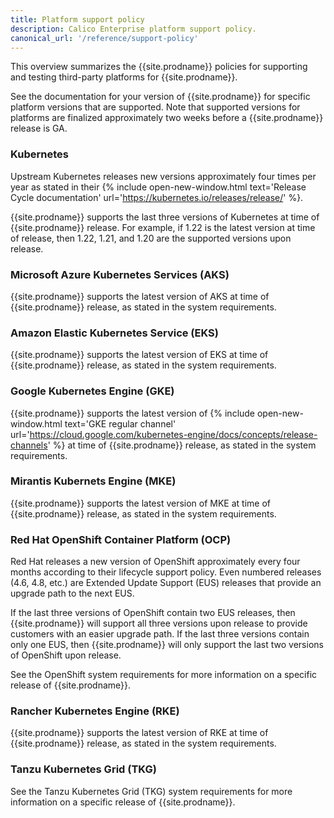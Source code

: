 ```yaml
---
title: Platform support policy
description: Calico Enterprise platform support policy.
canonical_url: '/reference/support-policy'
---
```


This overview summarizes the {{site.prodname}} policies for supporting and testing third-party platforms for {{site.prodname}}. 

See the documentation for your version of {{site.prodname}} for specific platform versions that are supported. Note that supported versions for platforms are finalized approximately two weeks before a {{site.prodname}} release is GA.

### Kubernetes
Upstream Kubernetes releases new versions approximately four times per year as stated in their {% include open-new-window.html text='Release Cycle documentation' url='https://kubernetes.io/releases/release/' %}.

{{site.prodname}} supports the last three versions of Kubernetes at time of {{site.prodname}} release.  For example, if 1.22 is the latest version at time of release, then 1.22, 1.21, and 1.20 are the supported versions upon release.

### Microsoft Azure Kubernetes Services (AKS)
{{site.prodname}} supports the latest version of AKS at time of {{site.prodname}} release, as stated in the system requirements.

### Amazon Elastic Kubernetes Service (EKS)
{{site.prodname}} supports the latest version of EKS at time of {{site.prodname}} release, as stated in the system requirements.

### Google Kubernetes Engine (GKE)
{{site.prodname}} supports the latest version of {% include open-new-window.html text='GKE regular channel' url='https://cloud.google.com/kubernetes-engine/docs/concepts/release-channels' %} at time of {{site.prodname}} release, as stated in the system requirements.

### Mirantis Kubernets Engine (MKE)
{{site.prodname}} supports the latest version of MKE at time of {{site.prodname}} release, as stated in the system requirements.

### Red Hat OpenShift Container Platform (OCP)
Red Hat releases a new version of OpenShift approximately every four months according to their lifecycle support policy. Even numbered releases (4.6, 4.8, etc.) are Extended Update Support (EUS) releases that provide an upgrade path to the next EUS.

If the last three versions of OpenShift contain two EUS releases, then {{site.prodname}} will support all three versions upon release to provide customers with an easier upgrade path. If the last three versions contain only one EUS, then {{site.prodname}} will only support the last two versions of OpenShift upon release.

See the OpenShift system requirements for more information on a specific release of {{site.prodname}}.

### Rancher Kubernetes Engine (RKE)
{{site.prodname}} supports the latest version of RKE at time of {{site.prodname}} release, as stated in the system requirements.

### Tanzu Kubernetes Grid (TKG)
See the Tanzu Kubernetes Grid (TKG) system requirements for more information on a specific release of {{site.prodname}}.

